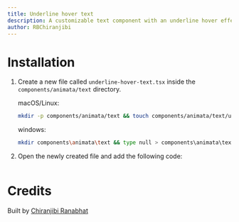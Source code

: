 ```yaml
---
title: Underline hover text
description: A customizable text component with an underline hover effect.
author: RBChiranjibi
---
```


<ComponentPreview name="text-underline-hover-text--docs" />

# Installation

1. Create a new file called `underline-hover-text.tsx` inside the `components/animata/text` directory.

   macOS/Linux:

   ```bash
   mkdir -p components/animata/text && touch components/animata/text/underline-hover-text.tsx
   ```

   windows:

   ```bash
   mkdir components\animata\text && type null > components\animata\text\underline-hover-text.tsx
   ```

2. Open the newly created file and add the following code:

```jsx file=<rootDir>/animata/text/underline-hover-text.tsx

```

# Credits

Built by [Chiranjibi Ranabhat](https://github.com/chiranjibi10)
